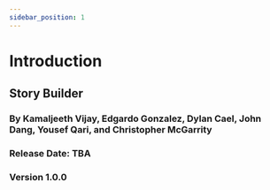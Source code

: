 ```yaml
---
sidebar_position: 1
---
```

# Introduction

## Story Builder
### By Kamaljeeth Vijay, Edgardo Gonzalez, Dylan Cael, John Dang, Yousef Qari, and Christopher McGarrity

### Release Date: TBA
### Version 1.0.0


